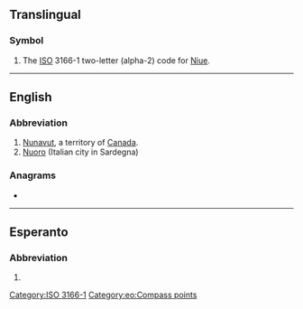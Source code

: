 {{also|Appendix:Variations of "nu"}}
==Translingual==

===Symbol===
{{head|mul|symbol}}

# The [[ISO]] 3166-1 two-letter (alpha-2) code for [[Niue]].

[[Category:ISO 3166-1]]

----

==English==

===Abbreviation===
{{rfc-header|Abbreviation}}
{{head|en|abbreviation}}

# [[Nunavut]], a territory of [[Canada]].
# [[Nuoro]] (Italian city in Sardegna)

===Anagrams===
* {{anagrams|en|'un|-un-|UN|Un|un|un-}}

----

==Esperanto==

===Abbreviation===
{{head|eo|abbreviation}}
# {{abbreviation of|norduesto||northwest|lang=eo}}

[[Category:eo:Compass points]]